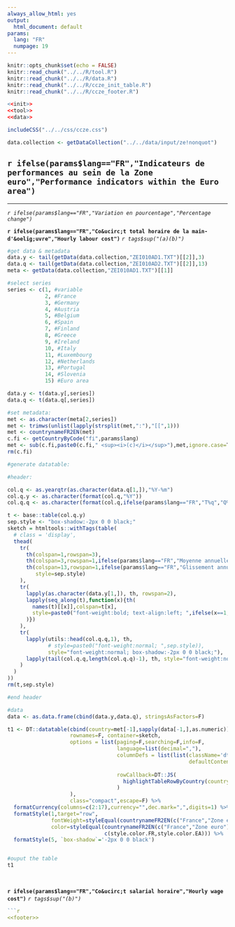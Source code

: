 ```yaml
---
always_allow_html: yes
output:
  html_document: default
params: 
  lang: "FR"
  numpage: 19
---
```


```r
knitr::opts_chunk$set(echo = FALSE)
knitr::read_chunk("../../R/tool.R")
knitr::read_chunk("../../R/data.R")
knitr::read_chunk("../../R/ccze_init_table.R")
knitr::read_chunk("../../R/ccze_footer.R")
```
```r
<<init>>
<<tool>>
<<data>>
```
```r
includeCSS("../../css/ccze.css")
```
```r
data.collection <- getDataCollection("../../data/input/ze!nonquot")
```

## `r ifelse(params$lang=="FR","Indicateurs de performances au sein de la Zone euro","Performance indicators within the Euro area")`

***
<p class="unitlegend">*`r ifelse(params$lang=="FR","Variation en pourcentage","Percentage change")`*</p>
<p class="titlechart title">**`r ifelse(params$lang=="FR","Co&ucirc;t total horaire de la main-d'&oelig;uvre","Hourly labour cost")`** *`r tags$sup("(a)(b)")`*</p>

```r

#get data & metadata
data.y <- tail(getData(data.collection,"ZEI010AD1.TXT")[[2]],3)
data.q <- tail(getData(data.collection,"ZEI010AD2.TXT")[[2]],13)
meta <- getData(data.collection,"ZEI010AD1.TXT")[[1]]

#select series
series <- c(1, #variable
            2, #France
            3, #Germany
            4, #Austria
            5, #Belgium
            6, #Spain
            7, #Finland
            8, #Greece
            9, #Ireland
            10, #Italy
            11, #Luxembourg
            12, #Netherlands
            13, #Portugal
            14, #Slovenia
            15) #Euro area 

data.y <- t(data.y[,series])
data.q <- t(data.q[,series])

#set metadata:
met <- as.character(meta[2,series])
met <- trimws(unlist(lapply(strsplit(met,":"),"[[",1)))
met <- countrynameFR2EN(met)
c.fi <- getCountryByCode("fi",params$lang)
met <- sub(c.fi,paste0(c.fi," <sup><i>(c)</i></sup>"),met,ignore.case=T)
rm(c.fi)

#generate datatable:

#header:

col.q <- as.yearqtr(as.character(data.q[1,]),"%Y-%m")
col.q.y <- as.character(format(col.q,"%Y"))
col.q.q <- as.character(format(col.q,ifelse(params$lang=="FR","T%q","Q%q")))

t <- base::table(col.q.y)
sep.style <- "box-shadow:-2px 0 0 black;"
sketch = htmltools::withTags(table(
  # class = 'display',
  thead(
    tr(
      th(colspan=1,rowspan=3),
      th(colspan=3,rowspan=1,ifelse(params$lang=="FR","Moyenne annuelle","Annual average")),
      th(colspan=13,rowspan=1,ifelse(params$lang=="FR","Glissement annuel","4-quarterly change"),
         style=sep.style)
    ),
    tr(
      lapply(as.character(data.y[1,]), th, rowspan=2),
      lapply(seq_along(t),function(x){th(
        names(t)[[x]],colspan=t[x],
        style=paste0("font-weight:bold; text-align:left; ",ifelse(x==1,sep.style,""))
      )})
    ),
    tr(
      lapply(utils::head(col.q.q,1), th,
             # style=paste0("font-weight:normal; ",sep.style)),
             style="font-weight:normal; box-shadow:-2px 0 0 black;"),
      lapply(tail(col.q.q,length(col.q.q)-1), th, style="font-weight:normal; ")
    )
  )
))
rm(t,sep.style)

#end header

#data
data <- as.data.frame(cbind(data.y,data.q), stringsAsFactors=F)

t1 <- DT::datatable(cbind(country=met[-1],sapply(data[-1,],as.numeric)),
                    rownames=F, container=sketch,
                    options = list(paging=F,searching=F,info=F,
                                   language=list(decimal=","),
                                   columnDefs = list(list(className='dt-right',targets=1:16,
                                                          defaultContent=ifelse(params$lang=="FR",
                                                                                "<i>nd</i>","<i>na</i>"))),
                                   rowCallback=DT::JS(
                                     highlightTableRowByCountry(country=c("fr","ea"),begin=0,end=16,width="1px")
                                   )
                    ),
                    class="compact",escape=F) %>%
  formatCurrency(columns=c(2:17),currency="",dec.mark=",",digits=1) %>%
  formatStyle(1,target="row",
              fontWeight=styleEqual(countrynameFR2EN(c("France","Zone euro")),rep("bold",2)),
              color=styleEqual(countrynameFR2EN(c("France","Zone euro")),
                               c(style.color.FR,style.color.EA))) %>%
  formatStyle(5, `box-shadow`='-2px 0 0 black')


#ouput the table
t1

```

<p>&nbsp;</p>
<p class="titlechart">**`r ifelse(params$lang=="FR","Co&ucirc;t salarial horaire","Hourly wage cost")`** *`r tags$sup("(b)")`*</p>

```r



```r
<<footer>>
```



